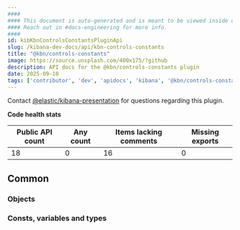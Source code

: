```yaml
---
####
#### This document is auto-generated and is meant to be viewed inside our experimental, new docs system.
#### Reach out in #docs-engineering for more info.
####
id: kibKbnControlsConstantsPluginApi
slug: /kibana-dev-docs/api/kbn-controls-constants
title: "@kbn/controls-constants"
image: https://source.unsplash.com/400x175/?github
description: API docs for the @kbn/controls-constants plugin
date: 2025-09-10
tags: ['contributor', 'dev', 'apidocs', 'kibana', '@kbn/controls-constants']
---
```




Contact [@elastic/kibana-presentation](https://github.com/orgs/elastic/teams/kibana-presentation) for questions regarding this plugin.

**Code health stats**

| Public API count  | Any count | Items lacking comments | Missing exports |
|-------------------|-----------|------------------------|-----------------|
| 18 | 0 | 16 | 0 |

## Common

### Objects
<DocDefinitionList data={kbnControlsConstantsObj.common.objects}/>

### Consts, variables and types
<DocDefinitionList data={kbnControlsConstantsObj.common.misc}/>

